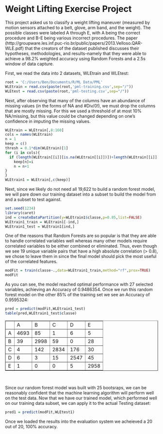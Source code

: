 Weight Lifting Exercise Project
========================================================

This project asked us to classify a weight lifting maneuver (measured by motion sensors attached to a belt, glove, arm band, and the weight).  The possible classes were labeled A through E, with A being the correct procedure and B-E being various incorrect procedures.  The paper (http://groupware.les.inf.puc-rio.br/public/papers/2013.Velloso.QAR-WLE.pdf) that the creators of the dataset published discusses their hypotheses, methodologies, and results--namely that they were able to achieve a 98.2% weighted accuracy using Random Forests and a 2.5s window of data capture.

First, we read the data into 2 datasets, WLEtrain and WLEtest:

```r
root = 'C:/Users/Ben/Documents/R/ML Data/PML'
WLEtrain = read.csv(paste(root,'pml-training.csv',sep="/"))
WLEtest = read.csv(paste(root,'pml-testing.csv',sep="/"))
```

Next, after observing that many of the columns have an abundance of missing values (in the forms of NA and #Div/0!), we must drop the columns that are mostly missing.  For this we used a threshold of at most 10% NA/missing, but this value could be changed depending on one's confidence in imputing the missing values.

```r
WLEtrain = WLEtrain[,8:160]
cols = names(WLEtrain)
n = 1
keep = c()
thresh = 0.1*dim(WLEtrain)[1]
for (i in cols){
  if (length(WLEtrain[[i]][is.na(WLEtrain[[i]])])+length(WLEtrain[[i]][WLEtrain[[i]]==""]) < thresh){
    keep[n]=i
    n = n+1
}
}
WLEtrain1 = WLEtrain[,c(keep)]
```
Next, since we likely do not need all 19,622 to build a random forest model, we will pare down our training dataset into a subset to build the model from and a subset to test against.

```r
set.seed(1234)
library(caret)
ind = createDataPartition(y=WLEtrain1$classe,p=0.85,list=FALSE)
WLEtrain1_train = WLEtrain1[-ind,]
WLEtrain1_test = WLEtrain1[ind,]
```
One of the reasons that Random Forests are so popular is that they are able to handle correlated variables well whereas many other models require correlated variables to be either combined or eliminated.  Thus, even though we see 19 unique variable pairs that have a high absolute correlation (> 0.8), we chose to leave them in since the final model should pick the most useful of the correlated features.
```r
modFit = train(classe~.,data=WLEtrain1_train,method="rf",prox=TRUE)
modFit
```
As you can see, the model reached optimal performance with 27 selected variables, achieving an Accuracy of 0.9486354.  Once we run this random forest model on the other 85% of the training set we see an Accuracy of 0.9595324:
```r
pred = predict(modFit,WLEtrain1_test)
table(pred,WLEtrain1_test$classe)
```
<table border=1>
<tr>
<td> </td><td>A</td><td>B</td><td>C</td><td>D</td><td>E</td>
</tr>
<tr>
<td>A</td><td>4693</td><td>85</td><td>1</td><td>6</td><td>5</td>
</tr>
<tr>
<td>B</td><td>39</td><td>2998</td><td>59</td><td>0</td><td>28</td>
</tr>
<tr>
<td>C</td><td>4</td><td>142</td><td>2834</td><td>176</td><td>30</td>
</tr>
<tr>
<td>D</td><td>6</td><td>3</td><td>15</td><td>2547</td><td>45</td>
</tr>
<tr>
<td>E</td><td>1</td><td>0</td><td>0</td><td>5</td><td>2958</td>
</tr>
</table>
<br>

Since our random forest model was built with 25 bootsraps, we can be reasonably confident that the machine learning algorithm will perform well on the test data.  Now that we have our trained model, which performed well on our training data subset, we can apply it to the actual Testing dataset:
```r
pred1 = predict(modFit,WLEtest1)
```

Once we loaded the results into the evaluation system we acheieved a 20 out of 20, 100% accuracy.
<br>
